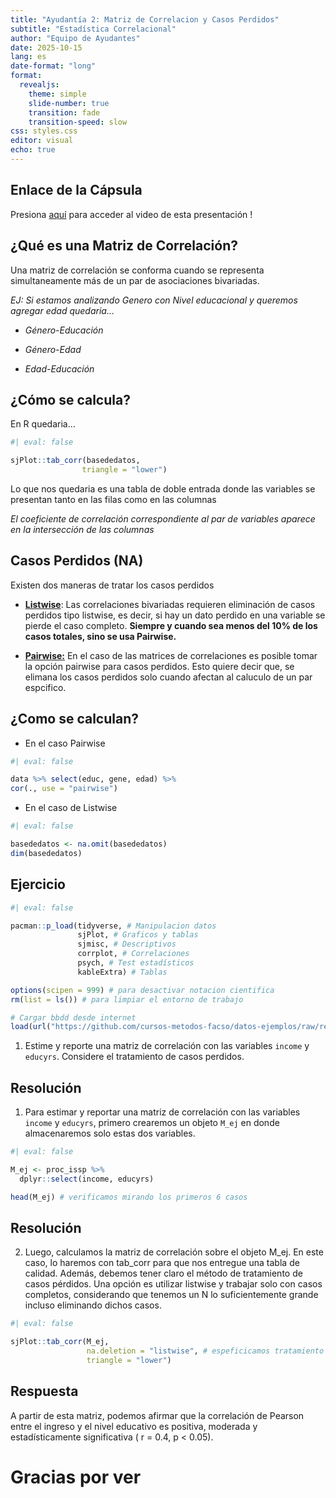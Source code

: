 ```yaml
---
title: "Ayudantía 2: Matriz de Correlacion y Casos Perdidos"
subtitle: "Estadística Correlacional"
author: "Equipo de Ayudantes"
date: 2025-10-15
lang: es
date-format: "long"
format:
  revealjs:
    theme: simple
    slide-number: true
    transition: fade
    transition-speed: slow
css: styles.css
editor: visual
echo: true
---
```


## Enlace de la Cápsula

Presiona [aquí](https://youtu.be/U-upiQr94CM) para acceder al video de esta presentación !

## ¿Qué es una Matriz de Correlación?

Una matriz de correlación se conforma cuando se representa simultaneamente más de un par de asociaciones bivariadas.

*EJ: Si estamos analizando Genero con Nivel educacional y queremos agregar edad quedaria...*

-   *Género-Educación*

-   *Género-Edad*

-   *Edad-Educación*

## ¿Cómo se calcula?

En R quedaria...

```r
#| eval: false

sjPlot::tab_corr(basededatos, 
                triangle = "lower")

```

Lo que nos quedaria es una tabla de doble entrada donde las variables se presentan tanto en las filas como en las columnas

*El coeficiente de correlación correspondiente al par de variables aparece en la intersección de las columnas*

## Casos Perdidos (NA)

Existen dos maneras de tratar los casos perdidos

-   [**Listwise**]{.underline}: Las correlaciones bivariadas requieren eliminación de casos perdidos tipo listwise, es decir, si hay un dato perdido en una variable se pierde el caso completo. **Siempre y cuando sea menos del 10% de los casos totales, sino se usa Pairwise.**

-   [**Pairwise:**]{.underline} En el caso de las matrices de correlaciones es posible tomar la opción pairwise para casos perdidos. Esto quiere decir que, se elimana los casos perdidos solo cuando afectan al caluculo de un par espcifico.

## ¿Como se calculan?

<!-- -->

-   En el caso Pairwise

```r
#| eval: false

data %>% select(educ, gene, edad) %>% 
cor(., use = "pairwise")

```

-   En el caso de Listwise

```r
#| eval: false

basededatos <- na.omit(basededatos)
dim(basededatos)

```

## Ejercicio

```r
#| eval: false

pacman::p_load(tidyverse, # Manipulacion datos
               sjPlot, # Graficos y tablas
               sjmisc, # Descriptivos
               corrplot, # Correlaciones
               psych, # Test estadísticos
               kableExtra) # Tablas

options(scipen = 999) # para desactivar notacion cientifica
rm(list = ls()) # para limpiar el entorno de trabajo

# Cargar bbdd desde internet
load(url("https://github.com/cursos-metodos-facso/datos-ejemplos/raw/refs/heads/main/issp_2009_chile.RData"))
```

1.  Estime y reporte una matriz de correlación con las variables `income` y `educyrs`. Considere el tratamiento de casos perdidos.

## Resolución

1.  Para estimar y reportar una matriz de correlación con las variables `income` y `educyrs`, primero crearemos un objeto `M_ej` en donde almacenaremos solo estas dos variables.

```r
#| eval: false

M_ej <- proc_issp %>% 
  dplyr::select(income, educyrs)

head(M_ej) # verificamos mirando los primeros 6 casos

```

## Resolución

2.  Luego, calculamos la matriz de correlación sobre el objeto M_ej. En este caso, lo haremos con tab_corr para que nos entregue una tabla de calidad. Además, debemos tener claro el método de tratamiento de casos pérdidos. Una opción es utilizar listwise y trabajar solo con casos completos, considerando que tenemos un N lo suficientemente grande incluso eliminando dichos casos.

```r
#| eval: false

sjPlot::tab_corr(M_ej,
                 na.deletion = "listwise", # espeficicamos tratamiento NA
                 triangle = "lower")

```

## Respuesta

A partir de esta matriz, podemos afirmar que la correlación de Pearson entre el ingreso y el nivel educativo es positiva, moderada y estadísticamente significativa ( r = 0.4, p \< 0.05).

# Gracias por ver
